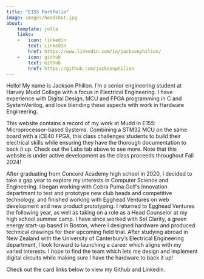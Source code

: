 ```yaml
---
title: "E155 Portfolio"
image: images/headshot.jpg
about:
    template: jolla
    links:
    -   icon: linkedin
        text: LinkedIn
        href: https://www.linkedin.com/in/jacksonphilion/
    -   icon: github
        text: Github
        href: https://github.com/jacksonphilion
---
```

Hello! My name is Jackson Philion. I'm a senior engineering student at Harvey Mudd College with a focus in Electrical Engineering. I have experience with Digital Design, MCU and FPGA programming in C and SystemVerilog, and love blending these aspects with work in Hardware Engineering. 

This website contains a record of my work at Mudd in E155: Microprocessor-based Systems. Combining a STM32 MCU on the same board with a iCE40 FPGA, this class challenges students to build their electrical skills while ensuring they have the thorough documentation to back it up. Check out the Labs tab above to see more. Note that this website is under active development as the class proceeds throughout Fall 2024!

After graduating from Concord Academy high school in 2020, I decided to take a gap year to explore my interests in Computer Science and Engineering. I began working with Cobra Puma Golf's Innovation department to test and prototype new club heads and competitive technology, and finished working with Egghead Ventures on web development and new product prototyping. I returned to Egghead Ventures the following year, as well as taking on a role as a Head Counselor at my high school summer camp. I have since worked with Sol Clarity, a green energy start-up based in Boston, where I designed hardware and produced technical drawings for their upcoming field trial. After studying abroad in New Zealand with the University of Canterbury's Electrical Engineering department, I look forward to launching a career which aligns with my varied interests. I hope to find the team which lets me design and implement digital circuits while making sure I have the hardware to back it up!

Check out the card links below to view my Github and Linkedin.
